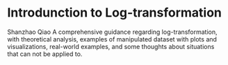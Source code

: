 # Introdunction to Log-transformation

Shanzhao Qiao
A comprehensive guidance regarding log-transformation, with theoretical analysis, examples of manipulated dataset with plots and visualizations, real-world examples, and some thoughts about situations that can not be applied to. 
